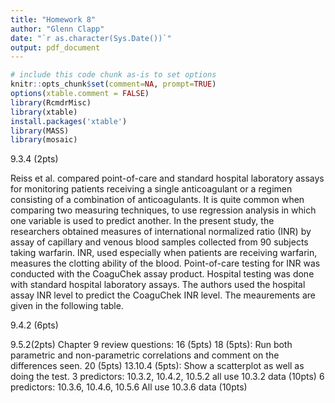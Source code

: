 ```yaml
---
title: "Homework 8"
author: "Glenn Clapp"
date: "`r as.character(Sys.Date())`"
output: pdf_document
---
```


```r
# include this code chunk as-is to set options
knitr::opts_chunk$set(comment=NA, prompt=TRUE)
options(xtable.comment = FALSE)
library(RcmdrMisc)
library(xtable)
install.packages('xtable')
library(MASS)
library(mosaic)
```
9.3.4 (2pts)

Reiss et al. compared point-of-care and standard hospital laboratory assays for monitoring patients receiving a single anticoagulant or a regimen consisting of a combination of anticoagulants. It is quite common when comparing two measuring techniques, to use regression analysis in which one variable is used to predict another. In the present study, the researchers obtained measures of international normalized ratio (INR) by assay of capillary and venous blood samples collected from 90 subjects taking warfarin. INR, used especially when patients are receiving warfarin, measures the clotting ability of the blood. Point-of-care testing for INR was conducted with the CoaguChek assay product. Hospital testing was done with standard hospital laboratory assays. The authors used the hospital assay INR level to predict the CoaguChek INR level. The meaurements are given in the following table.

9.4.2 (6pts)


9.5.2(2pts)
Chapter 9 review questions:
16 (5pts)
18 (5pts): Run both parametric and non-parametric correlations and comment on the differences seen.
20 (5pts)
13.10.4 (5pts): Show a scatterplot as well as doing the test.
3 predictors: 10.3.2, 10.4.2, 10.5.2 all use 10.3.2 data (10pts)
6 predictors: 10.3.6, 10.4.6, 10.5.6 All use 10.3.6 data (10pts)
